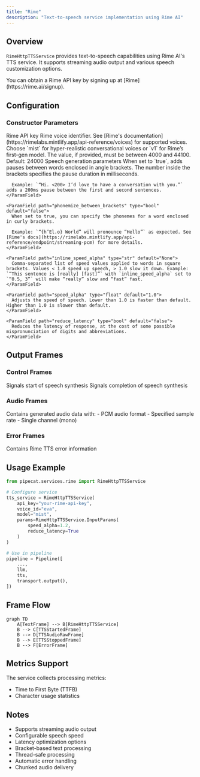 ```yaml
---
title: "Rime"
description: "Text-to-speech service implementation using Rime AI"
---
```


## Overview

`RimeHttpTTSService` provides text-to-speech capabilities using Rime AI's TTS service. It supports streaming audio output and various speech customization options.

<Tip>
  You can obtain a Rime API key by signing up at [Rime](https://rime.ai/signup).
</Tip>

## Configuration

### Constructor Parameters

<ParamField path="api_key" type="str" required>
  Rime API key
</ParamField>

<ParamField path="voice_id" type="str" default="eva">
  Rime voice identifier. See [Rime's
  documentation](https://rimelabs.mintlify.app/api-reference/voices) for
  supported voices.
</ParamField>

<ParamField path="model" type="str" default="mist">
  Choose `mist` for hyper-realistic conversational voices or `v1` for Rime’s
  first-gen model.
</ParamField>

<ParamField path="sample_rate" type="int" default="24000">
  The value, if provided, must be between 4000 and 44100. Default: 24000
</ParamField>

<ParamField path="params" type="InputParams" default="InputParams()">
  Speech generation parameters
  <Expandable title="properties">
    <ParamField path="pause_between_brackets" type="bool" default="false">
      When set to `true`, adds pauses between words enclosed in angle brackets. The number inside the brackets specifies the pause duration in milliseconds.
      
      Example: `“Hi. <200> I’d love to have a conversation with you.”` adds a 200ms pause between the first and second sentences.
    </ParamField>

    <ParamField path="phonemize_between_brackets" type="bool" default="false">
      When set to true, you can specify the phonemes for a word enclosed in curly brackets.

      Example: `“{h’El.o} World” will pronounce “Hello”` as expected. See [Rime's docs](https://rimelabs.mintlify.app/api-reference/endpoint/streaming-pcm) for more details.
    </ParamField>

    <ParamField path="inline_speed_alpha" type="str" default="None">
      Comma-separated list of speed values applied to words in square brackets. Values < 1.0 speed up speech, > 1.0 slow it down. Example: `“This sentence is [really] [fast]”` with `inline_speed_alpha` set to `“0.5, 3”` will make “really” slow and “fast” fast.
    </ParamField>

    <ParamField path="speed_alpha" type="float" default="1.0">
      Adjusts the speed of speech. Lower than 1.0 is faster than default. Higher than 1.0 is slower than default.
    </ParamField>

    <ParamField path="reduce_latency" type="bool" default="false">
      Reduces the latency of response, at the cost of some possible mispronunciation of digits and abbreviations.
    </ParamField>

  </Expandable>
</ParamField>

## Output Frames

### Control Frames

<ParamField path="TTSStartedFrame" type="Frame">
  Signals start of speech synthesis
</ParamField>

<ParamField path="TTSStoppedFrame" type="Frame">
  Signals completion of speech synthesis
</ParamField>

### Audio Frames

<ParamField path="TTSAudioRawFrame" type="Frame">
  Contains generated audio data with: - PCM audio format - Specified sample rate
  - Single channel (mono)
</ParamField>

### Error Frames

<ParamField path="ErrorFrame" type="Frame">
  Contains Rime TTS error information
</ParamField>

## Usage Example

```python
from pipecat.services.rime import RimeHttpTTSService

# Configure service
tts_service = RimeHttpTTSService(
    api_key="your-rime-api-key",
    voice_id="eva",
    model="mist",
    params=RimeHttpTTSService.InputParams(
        speed_alpha=1.2,
        reduce_latency=True
    )
)

# Use in pipeline
pipeline = Pipeline([
    ...,
    llm,
    tts,
    transport.output(),
])
```

## Frame Flow

```mermaid
graph TD
    A[TextFrame] --> B[RimeHttpTTSService]
    B --> C[TTSStartedFrame]
    B --> D[TTSAudioRawFrame]
    B --> E[TTSStoppedFrame]
    B --> F[ErrorFrame]
```

## Metrics Support

The service collects processing metrics:

- Time to First Byte (TTFB)
- Character usage statistics

## Notes

- Supports streaming audio output
- Configurable speech speed
- Latency optimization options
- Bracket-based text processing
- Thread-safe processing
- Automatic error handling
- Chunked audio delivery
